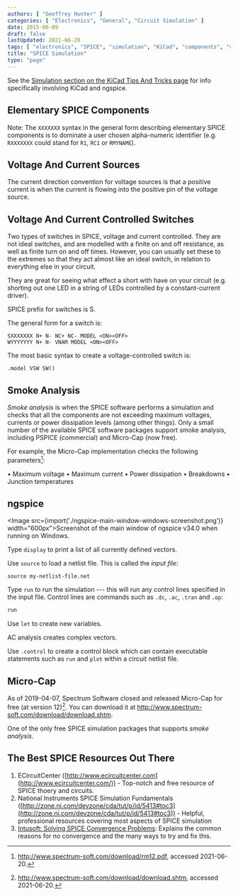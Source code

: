 ```yaml
---
authors: [ "Geoffrey Hunter" ]
categories: [ "Electronics", "General", "Circuit Simulation" ]
date: 2015-06-09
draft: false
lastUpdated: 2021-06-20
tags: [ "electronics", "SPICE", "simulation", "KiCad", "components", "voltage sources", "current sources", "ECircuitCenter", "smoke analysis", "PSPICE", "ngspice" ]
title: "SPICE Simulation"
type: "page"
---
```



See the [Simulation section on the KiCad Tips And Tricks page](/electronics/general/kicad/kicad-tips-and-tricks#simulation) for info specifically involving KiCad and ngspice.

## Elementary SPICE Components

Note: The `XXXXXXX` syntax in the general form describing elementary SPICE components is to dominate a user chosen alpha-numeric identifier (e.g. `RXXXXXXX` could stand for `R1`, `RC1` or `RMYNAME`).

## Voltage And Current Sources

The current direction convention for voltage sources is that a positive current is when the current is flowing into the positive pin of the voltage source.

## Voltage And Current Controlled Switches

Two types of switches in SPICE, voltage and current controlled. They are not ideal switches, and are modelled with a finite on and off resistance, as well as finite turn on and off times. However, you can usually set these to the extremes so that they act almost like an ideal switch, in relation to everything else in your circuit.

They are great for seeing what effect a short with have on your circuit (e.g. shorting out one LED in a string of LEDs controlled by a constant-current driver).

SPICE prefix for switches is S.

The general form for a switch is:

```text
SXXXXXXX N+ N- NC+ NC- MODEL <ON><OFF>
WYYYYYYY N+ N- VNAM MODEL <ON><OFF>
```

The most basic syntax to create a voltage-controlled switch is:

```text
.model VSW SW()
```

## Smoke Analysis

_Smoke analysis_ is when the SPICE software performs a simulation and checks that all the components are not exceeding maximum voltages, currents or power dissipation levels (among other things). Only a small number of the available SPICE software packages support smoke analysis, including PSPICE (commercial) and Micro-Cap (now free).

For example, the Micro-Cap implementation checks the following parameters[^bib-micro-cap-reference-man-v12]:

• Maximum voltage
• Maximum current
• Power dissipation
• Breakdowns
• Junction temperatures

## ngspice

<Image src={import('./ngspice-main-window-windows-screenshot.png')} width="600px">Screenshot of the main window of ngspice v34.0 when running on Windows.</Image>

Type `display` to print a list of all currently defined vectors.

Use `source` to load a netlist file. This is called the _input file_:

```text
source my-netlist-file.net
```

Type `run` to run the simulation --- this will run any control lines specified in the input file. Control lines are commands such as `.dc`, `.ac`, `.tran` and `.op`:

```bash
run
```

Use `let` to create new variables.

AC analysis creates complex vectors.

Use `.control` to create a control block which can contain executable statements such as `run` and `plot` within a circuit netlist file.

## Micro-Cap

As of 2019-04-07, Spectrum Software closed and released Micro-Cap for free (at version 12)[^bib-micro-cap-download-page]. You can download it at http://www.spectrum-soft.com/download/download.shtm.

One of the only free SPICE simulation packages that supports _smoke analysis_.

## The Best SPICE Resources Out There

1. ECircuitCenter ([http://www.ecircuitcenter.com](http://www.ecircuitcenter.com/)) - Top-notch and free resource of SPICE thoery and circuits.
1. National Instruments SPICE Simulation Fundamentals ([http://zone.ni.com/devzone/cda/tut/p/id/5413#toc3](http://zone.ni.com/devzone/cda/tut/p/id/5413#toc3)) - Helpful, professional resources covering most aspects of SPICE simulation
1. [Intusoft: Solving SPICE Convergence Problems](http://www.intusoft.com/articles/converg.pdf): Explains the common reasons for no convergence and the many ways to try and fix this.

[^bib-micro-cap-download-page]: http://www.spectrum-soft.com/download/download.shtm, accessed 2021-06-20.
[^bib-micro-cap-reference-man-v12]: http://www.spectrum-soft.com/download/rm12.pdf, accessed 2021-06-20.
